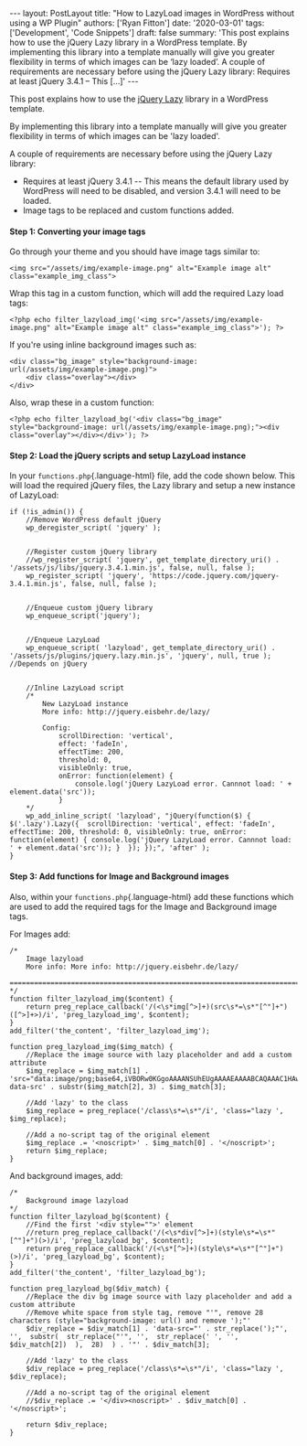 \-\-- layout: PostLayout title: \"How to LazyLoad images in WordPress without using a WP Plugin\" authors: \[\'Ryan Fitton\'\] date: \'2020-03-01\' tags: \[\'Development\', \'Code Snippets\'\] draft: false summary: \'This post explains how to use the jQuery Lazy library in a WordPress template. By implementing this library into a template manually will give you greater flexibility in terms of which images can be &#8216;lazy loaded&#8217;. A couple of requirements are necessary before using the jQuery Lazy library: Requires at least jQuery 3.4.1 &#8211; This \[&hellip;\]\' \-\--

This post explains how to use the [jQuery Lazy](https://github.com/eisbehr-/jquery.lazy/blob/master/jquery.lazy.min.js) library in a WordPress template.

By implementing this library into a template manually will give you greater flexibility in terms of which images can be 'lazy loaded'.

A couple of requirements are necessary before using the jQuery Lazy library:

-   Requires at least jQuery 3.4.1 -- This means the default library used by WordPress will need to be disabled, and version 3.4.1 will need to be loaded.
-   Image tags to be replaced and custom functions added.

#### Step 1: Converting your image tags

Go through your theme and you should have image tags similar to:

``` language-html
<img src="/assets/img/example-image.png" alt="Example image alt" class="example_img_class">
```

Wrap this tag in a custom function, which will add the required Lazy load tags:

``` language-php
<?php echo filter_lazyload_img('<img src="/assets/img/example-image.png" alt="Example image alt" class="example_img_class">'); ?>
```

If you're using inline background images such as:

``` language-html
<div class="bg_image" style="background-image: url(/assets/img/example-image.png)">
    <div class="overlay"></div>
</div>
```

Also, wrap these in a custom function:

``` language-php
<?php echo filter_lazyload_bg('<div class="bg_image" style="background-image: url(/assets/img/example-image.png);"><div class="overlay"></div></div>'); ?>
```

#### Step 2: Load the jQuery scripts and setup LazyLoad instance

In your `functions.php`{.language-html} file, add the code shown below. This will load the required jQuery files, the Lazy library and setup a new instance of LazyLoad:

``` language-php
if (!is_admin()) {
    //Remove WordPress default jQuery
    wp_deregister_script( 'jquery' );


    //Register custom jQuery library
    //wp_register_script( 'jquery', get_template_directory_uri() . '/assets/js/libs/jquery.3.4.1.min.js', false, null, false ); 
    wp_register_script( 'jquery', 'https://code.jquery.com/jquery-3.4.1.min.js', false, null, false ); 


    //Enqueue custom jQuery library
    wp_enqueue_script('jquery');


    //Enqueue LazyLoad
    wp_enqueue_script( 'lazyload', get_template_directory_uri() . '/assets/js/plugins/jquery.lazy.min.js', 'jquery', null, true ); //Depends on jQuery


    //Inline LazyLoad script
    /*
        New LazyLoad instance 
        More info: http://jquery.eisbehr.de/lazy/

        Config:
            scrollDirection: 'vertical',
            effect: 'fadeIn',
            effectTime: 200,
            threshold: 0,
            visibleOnly: true,
            onError: function(element) {
                console.log('jQuery LazyLoad error. Cannnot load: ' + element.data('src'));
            }
    */
    wp_add_inline_script( 'lazyload', "jQuery(function($) {  $('.lazy').Lazy({  scrollDirection: 'vertical', effect: 'fadeIn', effectTime: 200, threshold: 0, visibleOnly: true, onError: function(element) { console.log('jQuery LazyLoad error. Cannnot load: ' + element.data('src')); }  }); });", 'after' );
}
```

#### Step 3: Add functions for Image and Background images

Also, within your `functions.php`{.language-html} add these functions which are used to add the required tags for the Image and Background image tags.

For Images add:

``` language-php
/*
    Image lazyload
    More info: More info: http://jquery.eisbehr.de/lazy/
    ==============================================================================
*/
function filter_lazyload_img($content) {
    return preg_replace_callback('/(<\s*img[^>]+)(src\s*=\s*"[^"]+")([^>]+>)/i', 'preg_lazyload_img', $content);
}
add_filter('the_content', 'filter_lazyload_img');

function preg_lazyload_img($img_match) {
    //Replace the image source with lazy placeholder and add a custom attribute
    $img_replace = $img_match[1] . 'src="data:image/png;base64,iVBORw0KGgoAAAANSUhEUgAAAAEAAAABCAQAAAC1HAwCAAAAC0lEQVR42mNkYAAAAAYAAjCB0C8AAAAASUVORK5CYII=" data-src' . substr($img_match[2], 3) . $img_match[3];

    //Add 'lazy' to the class
    $img_replace = preg_replace('/class\s*=\s*"/i', 'class="lazy ', $img_replace);

    //Add a no-script tag of the original element
    $img_replace .= '<noscript>' . $img_match[0] . '</noscript>';
    return $img_replace;
}
```

And background images, add:

``` language-php
/*
    Background image lazyload
*/
function filter_lazyload_bg($content) {
    //Find the first '<div style="">' element
    //return preg_replace_callback('/(<\s*div[^>]+)(style\s*=\s*"[^"]+")(>)/i', 'preg_lazyload_bg', $content);
    return preg_replace_callback('/(<\s*[^>]+)(style\s*=\s*"[^"]+")(>)/i', 'preg_lazyload_bg', $content);
}
add_filter('the_content', 'filter_lazyload_bg');

function preg_lazyload_bg($div_match) {
    //Replace the div bg image source with lazy placeholder and add a custom attribute
    //Remove white space from style tag, remove "'", remove 28 characters (style="background-image: url() and remove ');"'
    $div_replace = $div_match[1] . 'data-src="' . str_replace(');"', '',  substr(  str_replace("'", '',  str_replace(' ', '', $div_match[2])  ),  28)  ) . '"' . $div_match[3];

    //Add 'lazy' to the class
    $div_replace = preg_replace('/class\s*=\s*"/i', 'class="lazy ', $div_replace);

    //Add a no-script tag of the original element
    //$div_replace .= '</div><noscript>' . $div_match[0] . '</noscript>';

    return $div_replace;
}
```
